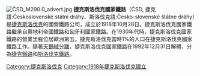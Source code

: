 [[File:ČSD_M290.0_advert.jpg|thumb]]
'''捷克斯洛伐克國家鐵路'''（ČSD, 捷克語:Československé státní dráhy、斯洛伐克語:Česko-slovenské štátne dráhy）是[[捷克斯洛伐克|捷克斯洛伐克]]的國營鐵路公司，成立於1918年10月28日。捷克斯洛伐克國家鐵路繼承自奧地利帝國鐵路和匈牙利國家鐵路。在1930年代時，捷克斯洛伐克國家鐵路的營業里程位居歐洲第五。捷克斯洛伐克當時1%的人口在捷克斯洛伐克國家鐵路工作。隨著[[天鵝絨分離|天鵝絨分離]]，捷克斯洛伐克國家鐵路在1992年12月31日解體，分為[[捷克鐵路|捷克鐵路]]和[[斯洛伐克鐵路|斯洛伐克鐵路]]。

[[Category:捷克斯洛伐克|Category:捷克斯洛伐克]]
[[Category:1918年捷克斯洛伐克建立|Category:1918年捷克斯洛伐克建立]]